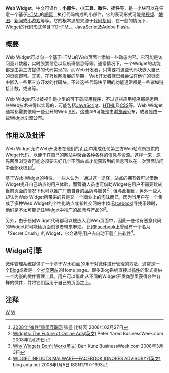 {{Refimprove|time=2021-12-23T08:28:57+00:00}}
{{noteTA
|G1=IT
}}
'''Web Widget'''，中文可译作：'''小部件'''、'''小工具'''、'''微件'''、'''挂件'''等，是一小块可以在任意一个基于[[HTML|HTML]]的[[網頁|網頁]]上执行代码构成的小部件，它的表现形式可能是[[视频|视频]]、[[地图|地图]]、[[新闻|新闻]]或[[小游戏|小游戏]]等等。它的根本思想来源于[[代码复用|代码复用]]，在一般的情况下，Widget的代码形式包含了[[DHTML|DHTML]]、[[JavaScript|JavaScript]]及[[Flash|Adobe Flash]]。

== 概要 ==
Web Widget可以向一个基于HTML的Web页面上添加一些动态内容。它可能是访问量计数器，实时股票信息以及航班信息等等。通常情况下，一个Widget的功能都是由第三方提供的代码实现的，而Web开发者，只需要将这些代码块嵌入自己的页面即可。其实，在[[万维网|万维网]]发展的早期，Web开发者就已经尝试在他们的页面中嵌入一些第三方开发的代码块，不过这些代码块早期的功能通常都是一些诸如链接计数，或者{{lang-en|广告横幅|Web banner}}等。

Web Widget可以被视作是小型的可下载应用程序，不过这些应用程序都是运用一些Web技术来得以实现的，可能包括[[JavaScript|JavaScript]]、[[HTML|HTML]]及[[CSS|CSS]]等。Web Widget通常都需要依赖一些公开的Web [[API|API]]。这些API可能是由[[浏览器|浏览器]]公布，或者是由一些[[Widget引擎|Widget引擎]]公布。

== 作用以及批评 ==

Web Widget允许Web开发者在他们的页面中集成任何第三方Web站点所提供的Widget代码，以便于在自己的网站中聚合各种各样的信息与资源。这样一来，原先网页浏览者可能必须要去好几个不同站点才能获取到的信息可以在一次页面访问中全部获取到<ref>[http://net.chinabyte.com/230/7823230.shtml 2008年“微件”重组互联网] {{Wayback|url=http://net.chinabyte.com/230/7823230.shtml |date=20090822151205 }} 张盛 比特网 2008年02月27日</ref>。

基于Web Widget的特性，一些人认为，通过这一途径，站点的拥有者可以借助Widget提升自己站点的用户体验，而营销人员也可借助Widget在用户不需要跳转当前页面的情况下也可以推广厂商自身的品牌与服务<ref>[http://www.businessweek.com/technology/content/feb2008/tc20080229_871649.htm Widgets: The Future of Online Ads(英文)] {{Wayback|url=http://www.businessweek.com/technology/content/feb2008/tc20080229_871649.htm |date=20120427100055 }} Peter Yared BusinessWeek.com 2008年2月29日</ref>；但与此相反，另外一些人却认为Web Widget所带来的只是又一个商业上的泡沫而已，因为当用户在一个集成了多种Web Widget的个性化站点或者社交网站中(如[[Facebook|Facebook]])寻找乐趣时，他们是不太可能记住Widget中推广的品牌与产品的<ref>[http://www.businessweek.com/print/technology/content/feb2008/tc20080229_131531.htm Why Widgets Don't Work(英文)] Ben Kunz BusinessWeek.com 2008年3月3日</ref>。

另外，由于任何Widget代码都可以被嵌入到Web页面中，因此一些带有恶意代码的Widget将可能给页面浏览者带来麻烦。比如[[Facebook|Facebook]]上曾经有一个名为「Secret Crush」的Widget，它会诱导用户去自动下载[[广告软件|广告软件]]<ref>[http://blog.anta.net/2008/01/05/widget-inflicts-malware-facebook-ignores-advisory/ WIDGET INFLICTS MALWARE—FACEBOOK IGNORES ADVISORY?(英文)] {{Wayback|url=http://blog.anta.net/2008/01/05/widget-inflicts-malware-facebook-ignores-advisory/ |date=20130605112311 }} blog.anta.net 2008年1月5日 ISSN1797-1993</ref>。

== Widget引擎 ==
{{Main|Widget引擎}}
微件管理系统提供了一个基于Web页面的用于对微件进行管理的方法，通常是一个[[Blog|Blog]]或者是一个[[社交网站|社交网站]]的Home page。很多Blog系统直接以[[插件|插件]]的形式提供一个内嵌的微件管理工具。用户可以借此从不同的Widget开发商那里获得各种各样的微件，并将它们运用于自己的页面之上。

== 注释 ==
{{Reflist}}

[[Category:網路術語|W]]
[[Category:网络软件|W]]